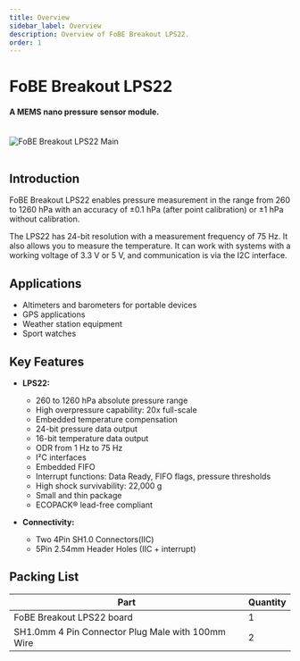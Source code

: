 ```yaml
---
title: Overview
sidebar_label: Overview
description: Overview of FoBE Breakout LPS22.
order: 1
---
```


# FoBE Breakout LPS22

#### A MEMS nano pressure sensor module.

<br/>
<div style={{ textAlign: 'center' }}>
  <img src="/img/products/f2201-1a.main.png" alt="FoBE Breakout LPS22 Main" style={{ width: '80%', height: 'auto' }} />
</div>
<br/>

## Introduction

FoBE Breakout LPS22 enables pressure measurement in the range from 260 to 1260 hPa with an accuracy of ±0.1 hPa (after point calibration) or ±1 hPa without calibration. 

The LPS22 has 24-bit resolution with a measurement frequency of 75 Hz. It also allows you to measure the temperature. It can work with systems with a working voltage of 3.3 V or 5 V, and communication is via the I2C interface.

## Applications
- Altimeters and barometers for portable devices
- GPS applications
- Weather station equipment
- Sport watches

## Key Features

*   **LPS22:**
    - 260 to 1260 hPa absolute pressure range
    - High overpressure capability: 20x full-scale
    - Embedded temperature compensation
    - 24-bit pressure data output
    - 16-bit temperature data output
    - ODR from 1 Hz to 75 Hz
    - I²C interfaces
    - Embedded FIFO
    - Interrupt functions: Data Ready, FIFO flags, pressure thresholds
    - High shock survivability: 22,000 g
    - Small and thin package
    - ECOPACK® lead-free compliant

*   **Connectivity:**
    *   Two 4Pin SH1.0 Connectors(IIC)
    -  5Pin 2.54mm Header Holes (IIC + interrupt)


## Packing List

|Part                           |Quantity |
|-------------------------------|---------|
|FoBE Breakout LPS22 board |1        |
|SH1.0mm 4 Pin Connector Plug Male with 100mm Wire  |2        |
